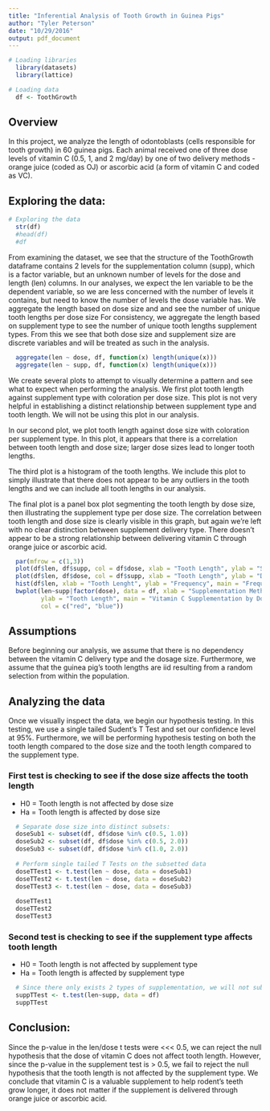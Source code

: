 ```yaml
---
title: "Inferential Analysis of Tooth Growth in Guinea Pigs"
author: "Tyler Peterson"
date: "10/29/2016"
output: pdf_document
---
```


```r
# Loading libraries
  library(datasets)
  library(lattice)

# Loading data
  df <- ToothGrowth
```

## Overview
In this project, we analyze the length of odontoblasts (cells responsible for tooth growth) in 60 guinea pigs. Each animal received one of three dose levels of vitamin C (0.5, 1, and 2 mg/day) by one of two delivery methods - orange juice (coded as OJ) or ascorbic acid (a form of vitamin C and coded as VC).

## Exploring the data:
```r
# Exploring the data
  str(df)
  #head(df)
  #df
```

From examining the dataset, we see that the structure of the ToothGrowth dataframe contains 2 levels for the supplementation column (supp), which is a factor variable, but an unknown number of levels for the dose and length (len) columns.  In our analyses, we expect the len variable to be the dependent variable, so we are less concerned with the number of levels it contains, but need to know the number of levels the dose variable has.  We aggregate the length based on dose size and and see the number of unique tooth lengths per dose size For consistency, we aggregate the length based on supplement type to see the number of unique tooth lengths supplement types.  From this we see that both dose size and supplement size are discrete variables and will be treated as such in the analysis.

```r
  aggregate(len ~ dose, df, function(x) length(unique(x)))
  aggregate(len ~ supp, df, function(x) length(unique(x)))
```

We create several plots to attempt to visually determine a pattern and see what to expect when performing the analysis.  We first plot tooth length against supplement type with coloration per dose size.  This plot is not very helpful in establishing a distinct relationship between supplement type and tooth length.  We will not be using this plot in our analysis.

In our second plot, we plot tooth length against dose size with coloration per supplement type.  In this plot, it appears that there is a correlation between tooth length and dose size; larger dose sizes lead to longer tooth lengths.  

The third plot is a histogram of the tooth lengths.  We include this plot to simply illustrate that there does not appear to be any outliers in the tooth lengths and we can include all tooth lengths in our analysis.

The final plot is a panel box plot segmenting the tooth length by dose size, then illustrating the supplement type per dose size.  The correlation between tooth length and dose size is clearly visible in this graph, but again we're left with no clear distinction between supplement delivery type.  There doesn't appear to be a strong relationship between delivering vitamin C through orange juice or ascorbic acid. 

```r
  par(mfrow = c(1,3))
  plot(df$len, df$supp, col = df$dose, xlab = "Tooth Length", ylab = "Supplement Type")
  plot(df$len, df$dose, col = df$supp, xlab = "Tooth Length", ylab = "Dose size")
  hist(df$len, xlab = "Tooth Lenght", ylab = "Frequency", main = "Frequency of Tooth Measures")
  bwplot(len~supp|factor(dose), data = df, xlab = "Supplementation Method",
         ylab = "Tooth Length", main = "Vitamin C Supplementation by Dose Size",
         col = c("red", "blue"))
```

## Assumptions
Before beginning our analysis, we assume that there is no dependency between the vitamin C delivery type and the dosage size.  Furthermore, we assume that the guinea pig's tooth lengths are iid resulting from a random selection from within the population.

## Analyzing the data
Once we visually inspect the data, we begin our hypothesis testing.  In this testing, we use a single tailed Sudent's T Test and set our confidence level at 95%.  Furthermore, we will be performing hypothesis testing on both the tooth length compared to the dose size and the tooth length compared to the supplement type.

### First test is checking to see if the dose size affects the tooth length
  * H0 = Tooth length is not affected by dose size
  * Ha = Tooth length is affected by dose size

```r
  # Separate dose size into distinct subsets:
  doseSub1 <- subset(df, df$dose %in% c(0.5, 1.0))  
  doseSub2 <- subset(df, df$dose %in% c(0.5, 2.0))
  doseSub3 <- subset(df, df$dose %in% c(1.0, 2.0))
  
  # Perform single tailed T Tests on the subsetted data
  doseTTest1 <- t.test(len ~ dose, data = doseSub1)
  doseTTest2 <- t.test(len ~ dose, data = doseSub2)
  doseTTest3 <- t.test(len ~ dose, data = doseSub3)
  
  doseTTest1
  doseTTest2
  doseTTest3
```  

### Second test is checking to see if the supplement type affects tooth length
  * H0 = Tooth length is not affected by supplement type
  * Ha = Tooth length is affected by supplement type

```r
  # Since there only exists 2 types of supplementation, we will not subset the dataset
  suppTTest <- t.test(len~supp, data = df)
  suppTTest
```

## Conclusion:
Since the p-value in the len/dose t tests were <<< 0.5, we can reject the null hypothesis that the dose of vitamin C does not affect tooth length.  However, since the p-value in the supplement test is > 0.5, we fail to reject the null hypothesis that the tooth length is not affected by the supplement type.  We conclude that vitamin C is a valuable supplement to help rodent's teeth grow longer, it does not matter if the supplement is delivered through orange juice or ascorbic acid.
